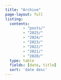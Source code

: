 ```yaml
---
title: "Archive"
page-layout: full
listing:
  contents:
        - "posts/"
        - "2025/"
        - "2024/"
        - "2023/"
        - "2022/"
        - "2021/"
        - "2020/"
  type: table
  fields: [date, title]
  sort: 'date desc'
---
```


